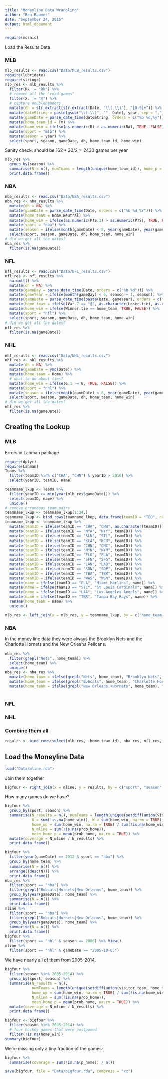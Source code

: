 ```yaml
---
title: "Moneyline Data Wrangling"
author: "Ben Baumer"
date: "September 24, 2015"
output: html_document
---
```


```r
require(mosaic)
```

Load the Results Data

### MLB

```r
mlb_results <- read.csv("Data/MLB_results.csv")
require(lubridate)
require(stringr)
mlb_res <- mlb_results %>%
  filter(Rk != "Rk") %>%
  # remove all the "road games"
  filter(X. != "@") %>%
  # capture doubleheaders
  mutate(dh = str_extract(str_extract(Date, "\\(.\\)"), "[0-9]+")) %>%
  mutate(dateString = paste(gsub("\\(.\\)", "", Date), year, sep = ",")) %>%
  mutate(gameDate = parse_date_time(dateString, orders = c("%b %d,%y"))) %>%
  mutate(home_team_id = Tm) %>%
  mutate(home_win = ifelse(as.numeric(R) > as.numeric(RA), TRUE, FALSE)) %>%
  mutate(sport = "mlb") %>%
  mutate(season = year) %>%
  select(sport, season, gameDate, dh, home_team_id, home_win)
```

Sanity check: should be $162 * 30 / 2 = 2430$ games per year

```r
mlb_res %>%
  group_by(season) %>%
  summarise(N = n(), numTeams = length(unique(home_team_id)), home_p = sum(home_win) / n()) %>%
  print.data.frame()
```


### NBA

```r
nba_results <- read.csv("Data/NBA_results.csv")
nba_res <- nba_results %>%
  mutate(dh = NA) %>%
  mutate(gameDate = parse_date_time(Date, orders = c("%b %d %Y"))) %>%
  mutate(home_team = Home.Neutral) %>%
  mutate(home_win = ifelse(as.numeric(PTS.1) > as.numeric(PTS), TRUE, FALSE)) %>%
  mutate(sport = "nba") %>%
  mutate(season = ifelse(month(gameDate) < 8, year(gameDate), year(gameDate) + 1)) %>%
  select(sport, season, gameDate, dh, home_team, home_win)
# did we get all the dates?
nba_res %>%
  filter(is.na(gameDate))
```

### NFL

```r
nfl_results <- read.csv("Data/NFL_results.csv")
nfl_res <- nfl_results %>%
  na.omit() %>%
  mutate(dh = NA) %>%
  mutate(gameDay = parse_date_time(Date, orders = c("%b %d"))) %>%
  mutate(gameYear = ifelse(month(gameDay) < 6, season + 1, season)) %>%
  mutate(gameDate = parse_date_time(paste(Date, gameYear), orders = c("%b %d %y"))) %>%
  mutate(home_team = ifelse(Var.7 == "@", as.character(Loser.tie), as.character(Winner.tie))) %>%
  mutate(home_win = ifelse(Winner.tie == home_team, TRUE, FALSE)) %>%
  mutate(sport = "nfl") %>%
  select(sport, season, gameDate, dh, home_team, home_win)
# did we get all the dates?
nfl_res %>%
  filter(is.na(gameDate))
```

### NHL

```r
nhl_results <- read.csv("Data/NHL_results.csv")
nhl_res <- nhl_results %>%
  mutate(dh = NA) %>%
  mutate(gameDate = ymd(Date)) %>%
  mutate(home_team = Home) %>%
  # what to do about ties?
  mutate(home_win = ifelse(G.1 >= G, TRUE, FALSE)) %>%
  mutate(sport = "nhl") %>%
  mutate(season = ifelse(month(gameDate) < 8, year(gameDate), year(gameDate) + 1)) %>%
  select(sport, season, gameDate, dh, home_team, home_win)
# did we get all the dates?
nhl_res %>%
  filter(is.na(gameDate))
```

## Creating the Lookup

### MLB

Errors in Lahman package

```r
require(dplyr)
require(Lahman)
Teams %>%
  filter(teamID %in% c("CHA", "CHN") & yearID > 2010) %>%
  select(yearID, teamID, name)
```

```r
teamname_lkup <- Teams %>%
  filter(yearID >= min(year(mlb_res$gameDate))) %>%
  select(teamID, name) %>%
  unique()
# remove erroneous team pairs
teamname_lkup <- teamname_lkup[1:34,]
teamname_lkup <- bind_rows(teamname_lkup, data.frame(teamID = "TBD", name = "Tampa Bay Rays"))
teamname_lkup <- teamname_lkup %>%
  mutate(teamID = ifelse(teamID == "CHA", "CHW", as.character(teamID))) %>%
  mutate(teamID = ifelse(teamID == "NYA", "NYY", teamID)) %>%
  mutate(teamID = ifelse(teamID == "SLN", "STL", teamID)) %>%
  mutate(teamID = ifelse(teamID == "KCA", "KCR", teamID)) %>%
  mutate(teamID = ifelse(teamID == "CHN", "CHC", teamID)) %>%
  mutate(teamID = ifelse(teamID == "NYN", "NYM", teamID)) %>%
  mutate(teamID = ifelse(teamID == "FLO", "FLA", teamID)) %>%
  mutate(teamID = ifelse(teamID == "SFN", "SFG", teamID)) %>%
  mutate(teamID = ifelse(teamID == "LAN", "LAD", teamID)) %>%
  mutate(teamID = ifelse(teamID == "SDN", "SDP", teamID)) %>%
  mutate(teamID = ifelse(teamID == "TBA", "TBR", teamID)) %>%
  mutate(teamID = ifelse(teamID == "WAS", "WSN", teamID)) %>%
  mutate(name = ifelse(teamID == "FLA", "Miami Marlins", name)) %>%
  mutate(name = ifelse(teamID == "STL", "St Louis Cardinals", name)) %>%
  mutate(name = ifelse(teamID == "LAA", "Los Angeles Angels", name)) %>%
  mutate(name = ifelse(teamID == "TBR", "Tampa Bay Rays", name)) %>%
  rename(home_team = name) %>%
  unique()

mlb_res <- left_join(x = mlb_res, y = teamname_lkup, by = c("home_team_id" = "teamID"))
```

### NBA

In the money line data they were always the Brooklyn Nets and the Charlotte Hornets and the New Orleans Pelicans.

```r
nba_res %>%
  filter(grepl("Nets", home_team)) %>%
  select(home_team) %>%
  unique()
nba_res <- nba_res %>%
  mutate(home_team = ifelse(grepl("Nets", home_team), "Brooklyn Nets", as.character(home_team))) %>%
  mutate(home_team = ifelse(grepl("Bobcats", home_team), "Charlotte Hornets", as.character(home_team))) %>%
  mutate(home_team = ifelse(grepl("New Orleans.+Hornets", home_team), "New Orleans Pelicans", as.character(home_team)))
  
```

### NFL

### NHL


### Combine them all

```r
results <- bind_rows(select(mlb_res, -home_team_id), nba_res, nfl_res, nhl_res)
```


## Load the Moneyline Data

```r
load("Data/mline.rda")
```

Join them together

```r
bigfour <- right_join(x = mline, y = results, by = c("sport", "season", "gameDate", "home_team"))
```

How many games do we have?

```r
bigfour %>%
  group_by(sport, season) %>%
  summarise(N_results = n(), numTeams = length(unique(setdiff(union(visitor_team, home_team), NA))), 
            G = sum(!is.na(home_win)), W = sum(home_win, na.rm = TRUE), L = sum(!home_win, na.rm = TRUE),
            home_wp = sum(home_win, na.rm = TRUE) / sum(!is.na(home_win)),
            N_mline = sum(!is.na(prob_home)), 
            mean_home_p = mean(prob_home, na.rm = TRUE)) %>%
  mutate(coverage = N_mline / N_results) %>%
  print.data.frame()
```
  
```r
bigfour %>%
  filter(year(gameDate) == 2012 & sport == "nba") %>%
  group_by(home_team) %>%
  summarise(N = n()) %>%
  arrange((desc(N))) %>%
  print.data.frame()
nba_res %>% 
  filter(sport == "nba") %>%
  filter(grepl("Bobcats|Hornets|New Orleans", home_team)) %>%
  group_by(year(gameDate), home_team) %>%
  summarise(N = n()) %>%
  print.data.frame()
mline %>% 
  filter(sport == "nba") %>%
  filter(grepl("Bobcats|Hornets|New Orleans", home_team)) %>%
  group_by(year(gameDate), home_team) %>%
  summarise(N = n()) %>%
  print.data.frame()
bigfour %>%
  filter(sport == "nhl" & season == 2006) %>% View()
mline %>%
  filter(sport == "nhl" & gameDate == "2005-10-05")
```

We have nearly all of them from 2005-2014. 

```r
bigfour %>%
  filter(season %in% 2005:2014) %>%
  group_by(sport, season) %>%
  summarise(N_results = n(), 
            numTeams = length(unique(setdiff(union(visitor_team, home_team), NA))), 
            home_wp = sum(home_win, na.rm = TRUE) / sum(!is.na(home_win)),
            N_mline = sum(!is.na(prob_home)), 
            mean_home_p = mean(prob_home, na.rm = TRUE)) %>%
  mutate(coverage = N_mline / N_results) %>%
  print.data.frame()
```

```r
bigfour <- bigfour %>%
  filter(season %in% 2005:2014) %>%
  # four hockey games that were postponed
  filter(!is.na(home_win))
summary(bigfour)
```

We're missing only a tiny fraction of the games:

```r
bigfour %>%
  summarize(coverage = sum(!is.na(p_home)) / n())
```


```r
save(bigfour, file = "Data/bigfour.rda", compress = "xz")
```
